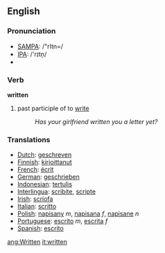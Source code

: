 ==English==

{{rank|can\'t|ready|ought|443|written|arms|across|answer}}

=== Pronunciation ===
*[[w:SAMPA|SAMPA]]: /"rItn=/
*[[w:IPA|IPA]]: /'rɪtn&#809;/
*{{audio|en-us-written.ogg|Audio (US)}}

=== Verb ===

'''written'''

# past participle of to [[write]]
#:''Has your girlfriend written you a letter yet?'' 

=== Translations ===
*[[Dutch]]: [[geschreven]]
*[[Finnish]]: [[kirjoittanut]]
*[[French]]: [[écrit]]
*[[German]]: [[geschrieben]]
*[[Indonesian]]: [[tulis|tertulis]]
*[[Interlingua]]: [[scribite]], [[scripte]]
*[[Irish]]: [[scríofa]]
*[[Italian]]: [[scritto]]
*[[Polish]]: [[napisany]] ''m'', [[napisana]] ''f'', [[napisane]] ''n''
*[[Portuguese]]: [[escrito]] ''m'', [[escrita]] ''f''
*[[Spanish]]: [[escrito]]

[[ang:Written]]
[[it:written]]